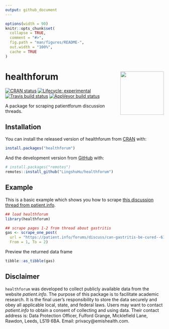 ```yaml
---
output: github_document
---
```


<!-- README.md is generated from README.Rmd. Please edit that file -->

```r
options(width = 90)
knitr::opts_chunk$set(
  collapse = TRUE,
  comment = "#>",
  fig.path = "man/figures/README-",
  out.width = "100%",
  cache = TRUE
)
```

# healthforum <img src='man/figures/logo.png' align="right" height="138.5" />

<!-- badges: start -->
[![CRAN status](https://www.r-pkg.org/badges/version/healthforum)](https://CRAN.R-project.org/package=healthforum)
[![Lifecycle: experimental](https://img.shields.io/badge/lifecycle-experimental-orange.svg)](https://www.tidyverse.org/lifecycle/#experimental)
[![Travis build status](https://travis-ci.org/mkearney/healthforum.svg?branch=master)](https://travis-ci.org/mkearney/healthforum)
[![AppVeyor build status](https://ci.appveyor.com/api/projects/status/github/LingshuHu/healthforum?branch=master&svg=true)](https://ci.appveyor.com/project/LingshuHu/healthforum)
<!-- badges: end -->

A package for scraping patientforum discussion threads.

## Installation

You can install the released version of healthforum from [CRAN](https://CRAN.R-project.org) with:

``` r
install.packages("healthforum")
```

And the development version from [GitHub](https://github.com/) with:

``` r
# install.packages("remotes")
remotes::install_github("LingshuHu/healthforum")
```
## Example

This is a basic example which shows you how to scrape [this discussion thread from patient.info](https://patient.info/forums/discuss/can-gastritis-be-cured--613999).

```r
## load healthforum
library(healthforum)

## scrape pages 1-2 from thread about gastritis
gas <- scrape_one_post(
  url = "https://patient.info/forums/discuss/can-gastritis-be-cured--613999",
  From = 1, To = 2)
```

Preview the returned data frame

```r
tibble::as_tibble(gas)
```

## Disclaimer
`healthforum` was developed to collect publicly available data from the website *patient.info*. The purpose of this package is to facilitate academic research. It is the final user's responsibility to store the data securely and obey all applicable local, state, and federal laws. Users may want to contact *patient.info* to obtain a consent of collecting and using data. Their contact address is: Data Protection Officer, Fulford Grange, Micklefield Lane, Rawdon, Leeds, LS19 6BA. Email: privacy@emishealth.com.
